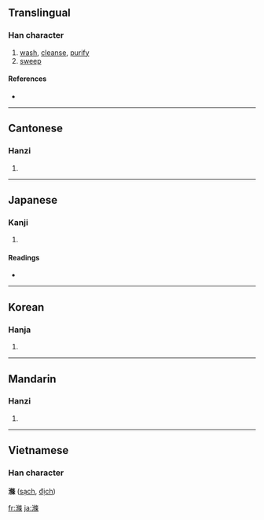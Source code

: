 {{also|涤}}
==Translingual==

===Han character===
{{Han char|rn=85|rad=水|as=11|sn=14|four=3819<sub>4</sub>|canj=水人中木 (EOLD)}}

# [[wash]], [[cleanse]], [[purify]]
# [[sweep]]

====References====
* {{Han ref|kx=0642.200|dkj=18069|hdz=31700.030|uh=6ECC|ud=28364|bh=BAB0|bd=47792}}

----

==Cantonese==

===Hanzi===
{{yue-hanzi|jyut=|y=dik6}}

# {{defn|Cantonese}}

----

==Japanese==

===Kanji===
{{ja-kanji|grade=|rs=水11}}

# {{defn|Japanese}}

====Readings====
* {{ja-readings|on=[[でき]] (deki), [[じょう]] (jō)|kun=[[あらう]] (arau)}}

----

==Korean==

===Hanja===
{{ko-hanja|hangeul=척|eumhun=|rv=cheok|mr=ch'ŏk|y=chek}}

# {{defn|Korean}}

----

==Mandarin==

===Hanzi===
{{cmn-hanzi|sim=涤|pin=[[dí]] ([[di2]]), [[zhì]] ([[zhi4]])|wg=ti<sup>2</sup>, chih<sup>4</sup>}}

# {{defn|Mandarin}}

----

==Vietnamese==
===Han character===
'''滌''' ([[sạch]], [[địch]])

[[fr:滌]]
[[ja:滌]]